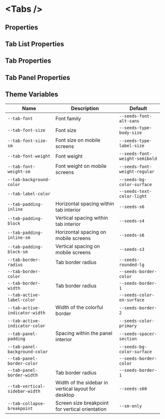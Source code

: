 
# &lt;Tabs /&gt;

## Properties

<ArgsTable of={Tabs} />

## Tab List Properties

<ArgsTable of={Tabs.TabList} />

## Tab Properties

<ArgsTable of={Tabs.Tab} />

## Tab Panel Properties

<ArgsTable of={Tabs.TabPanel} />

## Theme Variables

| Name                           | Description                                             | Default                        |
| ------------------------------ | ------------------------------------------------------- | ------------------------------ |
| `--tab-font`                   | Font family                                             | `--seeds-font-alt-sans`        |
| `--tab-font-size`              | Font size                                               | `--seeds-type-body-size`       |
| `--tab-font-size-sm`           | Font size on mobile screens                             | `--seeds-type-label-size`      |
| `--tab-font-weight`            | Font weight                                             | `--seeds-font-weight-semibold` |
| `--tab-font-weight-sm`         | Font weight on mobile screens                           | `--seeds-font-weight-regular`  |
| `--tab-background-color`       | <Swatch color="bloom-bg-color-surface" border={true} /> | `--seeds-bg-color-surface`     |
| `--tab-label-color`            | <Swatch color="bloom-text-color-light" border={true} /> | `--seeds-text-color-light`     |
| `--tab-padding-inline`         | Horizontal spacing within tab interior                  | `--seeds-s6`                   |
| `--tab-padding-block`          | Vertical spacing within tab interior                    | `--seeds-s4`                   |
| `--tab-padding-inline-sm`      | Horizontal spacing on mobile screens                    | `--seeds-s6`                   |
| `--tab-padding-block-sm`       | Vertical spacing on mobile screens                      | `--seeds-s3`                   |
| `--tab-border-radius`          | Tab border radius                                       | `--seeds-rounded-lg`           |
| `--tab-border-color`           | <Swatch color="bloom-border-color" />                   | `--seeds-border-color`         |
| `--tab-border-width`           | Tab border radius                                       | `--seeds-border-1`             |
| `--tab-active-label-color`     | <Swatch color="bloom-color-on-surface" />               | `--seeds-color-on-surface`     |
| `--tab-active-indicator-width` | Width of the colorful border                            | `--seeds-border-2`             |
| `--tab-active-indicator-color` | <Swatch color="bloom-color-primary" />                  | `--seeds-color-primary`        |
| `--tab-panel-padding`          | Spacing within the panel interior                       | `--seeds-spacer-section`       |
| `--tab-panel-background-color` | <Swatch color="bloom-bg-color-surface" border={true} /> | `--seeds-bg-color-surface`     |
| `--tab-panel-border-color`     | <Swatch color="bloom-border-color" border={true} />     | `--seeds-border-color`         |
| `--tab-panel-border-width`     | Tab border radius                                       | `--seeds-border-1`             |
| `--tab-vertical-sidebar-width` | Width of the sidebar in vertical layout for desktop     | `--seeds-s60`                  |
| `--tab-collapse-breakpoint`    | Screen size breakpoint for vertical orientation         | `--sm-only`                    |
